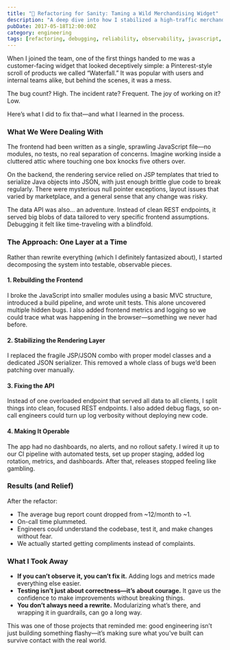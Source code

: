```yaml
---
title: "🧱 Refactoring for Sanity: Taming a Wild Merchandising Widget"
description: "A deep dive into how I stabilized a high-traffic merchandising widget by rebuilding it layer by layer—from fragile frontend to brittle backend."
pubDate: 2017-05-18T12:00:00Z
category: engineering
tags: [refactoring, debugging, reliability, observability, javascript, rest, amazon]
---
```



When I joined the team, one of the first things handed to me was a customer-facing widget that looked deceptively simple: a Pinterest-style scroll of products we called “Waterfall.” It was popular with users and internal teams alike, but behind the scenes, it was a mess.

The bug count? High. The incident rate? Frequent. The joy of working on it? Low.

Here’s what I did to fix that—and what I learned in the process.


### What We Were Dealing With

The frontend had been written as a single, sprawling JavaScript file—no modules, no tests, no real separation of concerns. Imagine working inside a cluttered attic where touching one box knocks five others over.

On the backend, the rendering service relied on JSP templates that tried to serialize Java objects into JSON, with just enough brittle glue code to break regularly. There were mysterious null pointer exceptions, layout issues that varied by marketplace, and a general sense that any change was risky.

The data API was also... an adventure. Instead of clean REST endpoints, it served big blobs of data tailored to very specific frontend assumptions. Debugging it felt like time-traveling with a blindfold.



### The Approach: One Layer at a Time

Rather than rewrite everything (which I definitely fantasized about), I started decomposing the system into testable, observable pieces.

#### 1. Rebuilding the Frontend

I broke the JavaScript into smaller modules using a basic MVC structure, introduced a build pipeline, and wrote unit tests. This alone uncovered multiple hidden bugs. I also added frontend metrics and logging so we could trace what was happening in the browser—something we never had before.

#### 2. Stabilizing the Rendering Layer

I replaced the fragile JSP/JSON combo with proper model classes and a dedicated JSON serializer. This removed a whole class of bugs we’d been patching over manually.

#### 3. Fixing the API

Instead of one overloaded endpoint that served all data to all clients, I split things into clean, focused REST endpoints. I also added debug flags, so on-call engineers could turn up log verbosity without deploying new code.

#### 4. Making It Operable

The app had no dashboards, no alerts, and no rollout safety. I wired it up to our CI pipeline with automated tests, set up proper staging, added log rotation, metrics, and dashboards. After that, releases stopped feeling like gambling.



### Results (and Relief)

After the refactor:

- The average bug report count dropped from ~12/month to ~1.
- On-call time plummeted.
- Engineers could understand the codebase, test it, and make changes without fear.
- We actually started getting compliments instead of complaints.



### What I Took Away

- **If you can’t observe it, you can’t fix it.** Adding logs and metrics made everything else easier.
- **Testing isn’t just about correctness—it’s about courage.** It gave us the confidence to make improvements without breaking things.
- **You don’t always need a rewrite.** Modularizing what’s there, and wrapping it in guardrails, can go a long way.



This was one of those projects that reminded me: good engineering isn’t just building something flashy—it’s making sure what you’ve built can survive contact with the real world.

